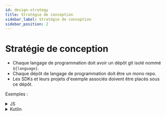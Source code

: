 ```yaml
---
id: design-strategy
title: Stratégie de conception
sidebar_label: Stratégie de conception
sidebar_position: 2
---
```


# Stratégie de conception

- Chaque langage de programmation doit avoir un dépôt git isolé nommé `${language}`.
- Chaque dépôt de langage de programmation doit être un mono repo.
- Les SDKs et leurs projets d'exemple associés doivent être placés sous ce dépôt.

Exemples :

<details>
  <summary>JS</summary>

- js (core)
- react
- react-sample

</details>

<details>
  <summary>Kotlin</summary>

- kotlin (core)
- android
- android-sample

</details>
